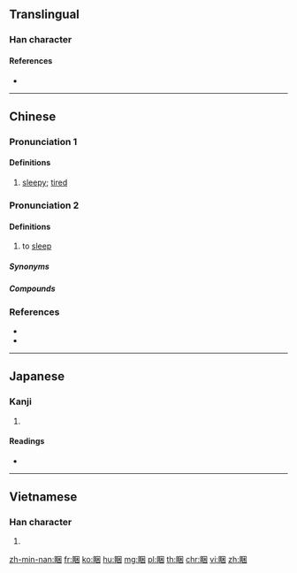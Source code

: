 {{character info/new}}
{{also|困}}
==Translingual==

===Han character===
{{Han char|rn=109|rad=目|as=07|sn=12|four=66000|canj=BUWD|ids=⿰目困}}

====References====
* {{Han ref|kx=0809.211|dkj=23411|hdz=42491.050|uh=774F|ud=30543|bh=B574|bd=46452}}

----

==Chinese==

===Pronunciation 1===
{{zh-forms|s=困}}
{{zh-pron
|m=kùn
|c=kwan3
|h=pfs=khun
|mn=khùn
|mc=
|oc=
|ma=y
|cat=a
}}

====Definitions====
{{zh-hanzi}}

# [[sleepy]]; [[tired]]

===Pronunciation 2===
{{zh-forms|s=困|alt=瞓-Cantonese colloquial}}
{{zh-pron
|m=kùn
|c=fan3,kwan3
|c_note=fan3 - colloquial, more common; kwan3 - literary
|g=kun3
|md=káung
|mn=khùn
|w=1khun
|mc=
|oc=
|ma=y
|cat=v
}}

====Definitions====
{{zh-hanzi}}

# {{lb|zh|dialectal Mandarin|Min Nan|Cantonese|Wu}} to [[sleep]]
#: {{zh-x|今{Kin}仔{á}日{li̍t} 月娘 哪\那 遐爾\這{hiah}呢{nī} @<sup>(sic)</sup> 光　照{chiò}-著[着] 阮{gún} 規暝\歸暝{mî} 攏 袂當\未當 睏|Why is the moon so bright today? It's shining so brightly, I can't '''sleep'''|TW|ref={{w2|zh|蘇打綠}} ({{w|sodagreen}}), {{lang|zh|無眠}} (No Sleep)}}

=====Synonyms=====
{{zh-dial|睡覺}}

=====Compounds=====
{{zh-der|睏覺|歇睏|睏眠}}

===References===
* {{thcwd|8790}}
* {{R:yue:Hanzi}}

----

==Japanese==

===Kanji===
{{ja-kanji|grade=|rs=目07}}

# {{defn|lang=ja|sort=目07}}

====Readings====
* {{ja-readings|on=[[こん]] (kon)|kun=[[ねむる]] (nemuru)|nanori=}}

----

==Vietnamese==

===Han character===
{{vi-hantu|khốn|rs=目07}}

# {{defn|lang=vi}}

[[zh-min-nan:睏]]
[[fr:睏]]
[[ko:睏]]
[[hu:睏]]
[[mg:睏]]
[[pl:睏]]
[[th:睏]]
[[chr:睏]]
[[vi:睏]]
[[zh:睏]]